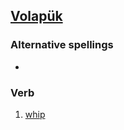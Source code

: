 ==[[Volapük]]==

===Alternative spellings===
*{{l|vo|bataflapoyn}}

===Verb===
{{infl|vo|verb}}

# [[whip]]